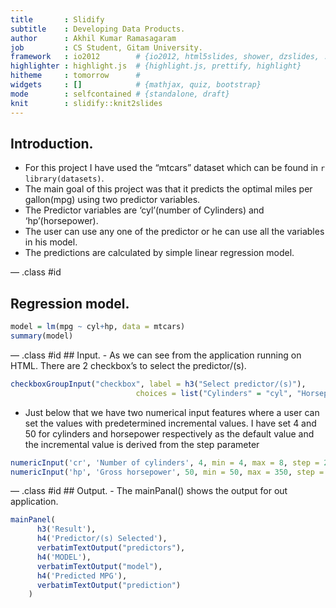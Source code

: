 ```yaml
---
title       : Slidify
subtitle    : Developing Data Products.
author      : Akhil Kumar Ramasagaram
job         : CS Student, Gitam University.
framework   : io2012        # {io2012, html5slides, shower, dzslides, ...}
highlighter : highlight.js  # {highlight.js, prettify, highlight}
hitheme     : tomorrow      # 
widgets     : []            # {mathjax, quiz, bootstrap}
mode        : selfcontained # {standalone, draft}
knit        : slidify::knit2slides
---
```


## Introduction.

- For this project I have used the "mtcars" dataset which can be found in `r library(datasets)`.
- The main goal of this project was that it predicts the optimal miles per gallon(mpg) using two predictor variables.
- The Predictor variables are 'cyl'(number of Cylinders) and 'hp'(horsepower).
- The user can use any one of the predictor or he can use all the variables in his model.
- The predictions are calculated by simple linear regression model.


--- .class #id 

## Regression model.
```r
model = lm(mpg ~ cyl+hp, data = mtcars)
summary(model)
```
--- .class #id 
## Input.
- As we can see from the application running on HTML. There are 2 checkbox's to select the predictor/(s). 
```r
checkboxGroupInput("checkbox", label = h3("Select predictor/(s)"),
                            choices = list("Cylinders" = "cyl", "Horsepower" = "hp")),
```
- Just below that we have two numerical input features where a user can set the values with predetermined incremental values. I have set 4 and 50 for cylinders and horsepower respectively as the default value and the incremental value is derived from the step parameter
```r
numericInput('cr', 'Number of cylinders', 4, min = 4, max = 8, step = 2),
numericInput('hp', 'Gross horsepower', 50, min = 50, max = 350, step = 5),
```
--- .class #id 
## Output.
- The mainPanal() shows the output for out application.
```r
mainPanel(
      h3('Result'),
      h4('Predictor/(s) Selected'),                                             
      verbatimTextOutput("predictors"),                                         
      h4('MODEL'),                                                              
      verbatimTextOutput("model"),                                               
      h4('Predicted MPG'),                                                      
      verbatimTextOutput("prediction")                                          
    )
```


